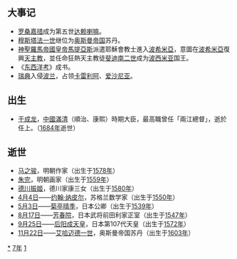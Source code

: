 {{yearTOC|1617|明'''[[万历|万历]]四十五年'''；后金'''[[天命_(努尔哈赤)|天命]]二年'''；越南莫朝'''[[乾统_(莫敬恭)|乾统]]二十五年'''，后黎朝'''[[弘定|弘定]]十八年'''；日本'''[[元和_(後水尾天皇)|元和]]三年'''}}
== 大事记 ==
* [[罗桑嘉措|罗桑嘉措]]成为第五世[[达赖喇嘛|达赖喇嘛]]。
* [[穆斯塔法一世|穆斯塔法一世]]继位为[[奥斯曼帝国|奥斯曼帝国]]苏丹。
* [[神聖羅馬帝國皇帝|神聖羅馬帝國皇帝]][[馬提亞斯_(神聖羅馬帝國)|馬提亞斯]]派遣耶穌會教士進入[[波希米亞|波希米亞]]，意圖在[[波希米亞|波希米亞]]復興[[天主教|天主教]]，並任命狂熱天主教徒[[斐迪南二世_(神圣罗马帝国)|斐迪南二世]]成为[[波希米亚|波西米亚]]国王。
* 《[[东西洋考|东西洋考]]》成书。
* [[瑞典|瑞典]]入侵[[波兰|波兰]]，占领[[卡雷利阿|卡雷利阿]]、[[爱沙尼亚|爱沙尼亚]]。

== 出生 ==
* [[于成龍|于成龙]]，[[中國|中國]][[滿清|滿清]]（順治、康熙）時期大臣，最高職曾任「兩江總督」，逝於任上。（[[1684年|1684年]]逝世）

== 逝世 ==
{{Wikisource year mention}}
* [[马之骏|马之骏]]，明朝作家（出生于[[1578年|1578年]]）
* [[朱完|朱完]]，明朝画家（出生于[[1559年|1559年]]）
* [[德川振姬|德川振姬]]，德川家康三女（出生于[[1580年|1580年]]）
* [[4月4日|4月4日]]——[[约翰·纳皮尔|约翰·纳皮尔]]，苏格兰数学家（出生于[[1550年|1550年]]）
* [[5月3日|5月3日]]——[[菊亭晴季|菊亭晴季]]，日本公卿（出生于[[1539年|1539年]]）
* [[8月17日|8月17日]]——[[芳春院|芳春院]]，日本武将前田利家正室（出生于[[1547年|1547年]]）
* [[9月25日|9月25日]]——[[後陽成天皇|后阳成天皇]]，日本第107代天皇（出生于[[1572年|1572年]]）
* [[11月22日|11月22日]]——[[艾哈迈德一世|艾哈迈德一世]]，奥斯曼帝国苏丹（出生于[[1603年|1603年]]）

[[Category:1617年|*]]
[[Category:1610年代|7年]]
[[Category:17世纪各年|1]]